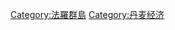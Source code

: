 {{Commonscat|Economy of the Faroe Islands}}

[[Category:法羅群島|Category:法羅群島]]
[[Category:丹麦经济|Category:丹麦经济]]